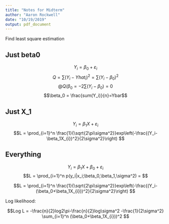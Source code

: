 ```yaml
---
title: "Notes for Midterm"
author: "Aaron Rockwell"
date: "10/19/2019"
output: pdf_document
---
```


Find least square estimation

## Just beta0
$$ Y_i = \beta_0  + \varepsilon_i$$
$$Q=\sum(Y_i - Yhat_i)^2 = \sum (Y_i - \beta_0)^2 $$
$$@Q/\beta_0=-2\sum (Y_i - \beta_0)= 0$$
$$\beta_0 = \frac{sum(Y_i)}{n}=Ybar$$



## Just X_1
$$ Y_i = \beta_1X  + \varepsilon_i$$
$$L =  \prod_{i=1}^n \frac{1}{\sqrt{2\pi\sigma^2}}exp\left(-\frac{(Y_i-\beta_1X_{i})^2}{2\sigma^2}\right) $$



## Everything

$$ Y_i = \beta_1X + \beta_0  + \varepsilon_i$$
$$L =  \prod_{i=1}^n p(y_i|x_i;\beta_0,\beta_1,\sigma^2) = $$

$$L =  \prod_{i=1}^n \frac{1}{\sqrt{2\pi\sigma^2}}exp\left(-\frac{(Y_i-(\beta_0+\beta_1X_{i}))^2}{2\sigma^2}\right) $$

Log likelihood:

$$Log L = -\frac{n}{2}log2\pi-\frac{n}{2}log\sigma^2 -\frac{1}{2\sigma^2} \sum_{i=1}^n (\beta_0+\beta_1X_{i}))^2 $$
